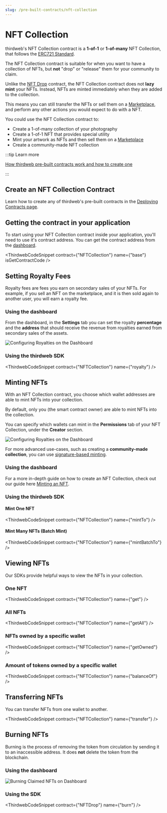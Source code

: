 ```yaml
---
slug: /pre-built-contracts/nft-collection
---
```



# NFT Collection

thirdweb's NFT Collection contract is a **1-of-1** or **1-of-many** NFT Collection, that follows the [ERC721 Standard](https://eips.ethereum.org/EIPS/eip-721).

The NFT Collection contract is suitable for when you want to have a collection of NFTs, but **not** "drop" or "release" them for your community to claim.

Unlike the [NFT Drop](/pre-built-contracts/nft-drop) contract, the NFT Collection contract does not **lazy mint** your NFTs. Instead, NFTs are minted immediately when they are added to the collection.

This means you can still transfer the NFTs or sell them on a [Marketplace](/pre-built-contracts/marketplace), and perform any other actions you would expect to do with a NFT.

You could use the NFT Collection contract to:

- Create a 1-of-many collection of your photography
- Create a 1-of-1 NFT that provides special utility
- Mint your artwork as NFTs and then sell them on a [Marketplace](/pre-built-contracts/marketplace)
- Create a community-made NFT collection

:::tip Learn more

[How thirdweb pre-built contracts work and how to create one](/pre-built-contracts)

:::

## Create an NFT Collection Contract

Learn how to create any of thirdweb's pre-built contracts in the [Deploying Contracts page](/getting-started/deploying-contracts).

## Getting the contract in your application

To start using your NFT Collection contract inside your application, you'll need to use it's contract address. You can get the contract address from the [dashboard](https://thirdweb.com/dashboard).

<ThirdwebCodeSnippet
  contract={"NFTCollection"}
  name={"base"}
  isGetContractCode
/>

## Setting Royalty Fees

Royalty fees are fees you earn on secondary sales of your NFTs. For example, if you sell an NFT on the marketplace, and it is then sold again to another user, you will earn a royalty fee.

### Using the dashboard

From the dashboard, in the **Settings** tab you can set the royalty **percentage** and the **address** that should receive the revenue from royalties earned from secondary sales of the assets.

![Configuring Royalties on the Dashboard](./assets/royalties.png)

### Using the thirdweb SDK

<ThirdwebCodeSnippet contract={"NFTCollection"} name={"royalty"} />

## Minting NFTs

With an NFT Collection contract, you choose which wallet addresses are able to mint NFTs into your collection.

By default, only you (the smart contract owner) are able to mint NFTs into the collection.

You can specify which wallets can mint in the **Permissions** tab of your NFT Collection, under the **Creator** section.

![Configuring Royalties on the Dashboard](./assets/creator-section.png)

For more advanced use-cases, such as creating a **community-made collection**, you can use [signature-based minting](/typescript/sdk.erc721signatureminting).

### Using the dashboard

For a more in-depth guide on how to create an NFT Collection, check out our guide here [Minting an NFT](/guides/create-nft-with-no-code).

### Using the thirdweb SDK

#### Mint One NFT

<ThirdwebCodeSnippet contract={"NFTCollection"} name={"mintTo"} />

#### Mint Many NFTs (Batch Mint)

<ThirdwebCodeSnippet contract={"NFTCollection"} name={"mintBatchTo"} />

## Viewing NFTs

Our SDKs provide helpful ways to view the NFTs in your collection.

### One NFT

<ThirdwebCodeSnippet contract={"NFTCollection"} name={"get"} />

### All NFTs

<ThirdwebCodeSnippet contract={"NFTCollection"} name={"getAll"} />

### NFTs owned by a specific wallet

<ThirdwebCodeSnippet contract={"NFTCollection"} name={"getOwned"} />

### Amount of tokens owned by a specific wallet

<ThirdwebCodeSnippet contract={"NFTCollection"} name={"balanceOf"} />

## Transferring NFTs

You can transfer NFTs from one wallet to another.

<ThirdwebCodeSnippet contract={"NFTCollection"} name={"transfer"} />

## Burning NFTs

Burning is the process of removing the token from circulation by sending it to an inaccessible address. It does **not** delete the token from the blockchain.

### Using the dashboard

![Burning Claimed NFTs on Dashboard](./assets/burn.png)

### Using the SDK

<ThirdwebCodeSnippet contract={"NFTDrop"} name={"burn"} />
